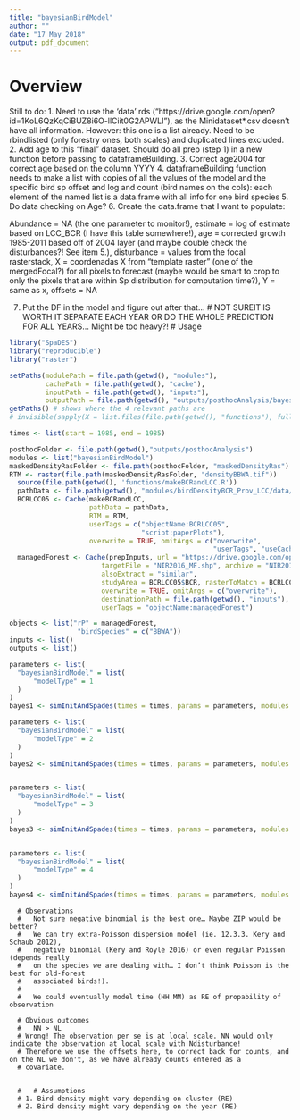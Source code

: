 ```yaml
---
title: "bayesianBirdModel"
author: ""
date: "17 May 2018"
output: pdf_document
---
```


# Overview
Still to do:
1. Need to use the 'data' rds ("https://drive.google.com/open?id=1KoL6QzKqCiBUZ8i6O-llCiit0G2APWLI"), as the Minidataset*.csv doesn't have all information. However: this one is a list already. Need to be rbindlisted (only forestry ones, both scales) and duplicated lines excluded.
2. Add age to this "final" dataset. Should do all prep (step 1) in a new function before passing to dataframeBuilding.
3. Correct age2004 for correct age based on the column YYYY
4. dataframeBuilding function needs to make a list with copies of all the values of the model and the specific bird sp offset and log and count (bird names on the cols): each element of the named list is a data.frame with all info for one bird species
5. Do data checking on Age?
6. Create the data.frame that I want to populate:

Abundance = NA (the one parameter to monitor!),
estimate = log of estimate based on LCC_BCR (I have this table somewhere!),
age = corrected growth 1985-2011 based off of 2004 layer (and maybe double check the disturbances?! See item 5.),
disturbance = values from the focal rasterstack, 
X = coordenadas X from "template raster" (one of the mergedFocal?) for all pixels to forecast (maybe would be smart to crop to only the pixels that are within Sp distribution for computation time?),
Y = same as x,
offsets = NA

7. Put the DF in the model and figure out after that...
# NOT SUREIT IS WORTH IT SEPARATE EACH YEAR OR DO THE WHOLE PREDICTION FOR ALL YEARS... Might be too heavy?!
# Usage

```r
library("SpaDES")
library("reproducible")
library("raster")

setPaths(modulePath = file.path(getwd(), "modules"),
         cachePath = file.path(getwd(), "cache"),
         inputPath = file.path(getwd(), "inputs"),
         outputPath = file.path(getwd(), "outputs/posthocAnalysis/bayesian"))
getPaths() # shows where the 4 relevant paths are
# invisible(sapply(X = list.files(file.path(getwd(), "functions"), full.names = TRUE), FUN = source))

times <- list(start = 1985, end = 1985)

posthocFolder <- file.path(getwd(),"outputs/posthocAnalysis")
modules <- list("bayesianBirdModel")
maskedDensityRasFolder <- file.path(posthocFolder, "maskedDensityRas")
RTM <- raster(file.path(maskedDensityRasFolder, "densityBBWA.tif"))
  source(file.path(getwd(), 'functions/makeBCRandLCC.R'))
  pathData <- file.path(getwd(), "modules/birdDensityBCR_Prov_LCC/data/")
  BCRLCC05 <- Cache(makeBCRandLCC, 
                    pathData = pathData,
                    RTM = RTM,
                    userTags = c("objectName:BCRLCC05",
                                 "script:paperPlots"), 
                    overwrite = TRUE, omitArgs = c("overwrite", 
                                                   "userTags", "useCache"))
  managedForest <- Cache(prepInputs, url = "https://drive.google.com/open?id=1tgqn8FajD1iSj0aECONGhFzwInau0-q8",
                       targetFile = "NIR2016_MF.shp", archive = "NIR2016_MF.zip",
                       alsoExtract = "similar",
                       studyArea = BCRLCC05$BCR, rasterToMatch = BCRLCC05$LCC05, 
                       overwrite = TRUE, omitArgs = c("overwrite"),
                       destinationPath = file.path(getwd(), "inputs"), 
                       userTags = "objectName:managedForest")

objects <- list("rP" = managedForest,
                 "birdSpecies" = c("BBWA"))
inputs <- list()
outputs <- list()

parameters <- list(
  "bayesianBirdModel" = list(
      "modelType" = 1
  )
)
bayes1 <- simInitAndSpades(times = times, params = parameters, modules = modules, objects = objects, debug = 2)

parameters <- list(
  "bayesianBirdModel" = list(
      "modelType" = 2
  )
)
bayes2 <- simInitAndSpades(times = times, params = parameters, modules = modules, objects = objects, debug = 2)


parameters <- list(
  "bayesianBirdModel" = list(
      "modelType" = 3
  )
)
bayes3 <- simInitAndSpades(times = times, params = parameters, modules = modules, objects = objects, debug = 2)


parameters <- list(
  "bayesianBirdModel" = list(
      "modelType" = 4
  )
)
bayes4 <- simInitAndSpades(times = times, params = parameters, modules = modules, objects = objects, debug = 2)

```

      # Observations
      #   Not sure negative binomial is the best one… Maybe ZIP would be better? 
      #   We can try extra-Poisson dispersion model (ie. 12.3.3. Kery and Schaub 2012), 
      #   negative binomial (Kery and Royle 2016) or even regular Poisson (depends really 
      #   on the species we are dealing with… I don’t think Poisson is the best for old-forest 
      #   associated birds!).
      #   
      #   We could eventually model time (HH MM) as RE of propability of observation
      
      # Obvious outcomes
      #   NN > NL
      # Wrong! The observation per se is at local scale. NN would only indicate the observation at local scale with Ndisturbance!
      # Therefore we use the offsets here, to correct back for counts, and on the NL we don't, as we have already counts entered as a 
      # covariate. 
      
      
      #   # Assumptions
      # 1. Bird density might vary depending on cluster (RE)
      # 2. Bird density might vary depending on the year (RE)
      

